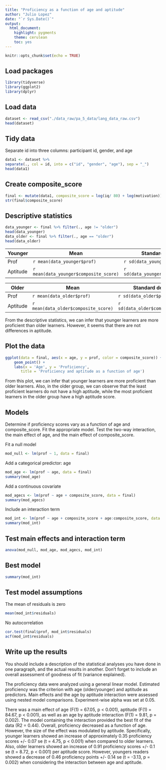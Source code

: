 ```yaml
---
title: "Proficiency as a function of age and aptitude"
author: "Julio Lopez"
date: "`r Sys.Date()`"
output: 
  html_document: 
    highlight: pygments
    theme: cerulean
    toc: yes
---
```


```r
knitr::opts_chunk$set(echo = TRUE)
```

## Load packages
```r
library(tidyverse)
library(ggplot2)
library(dplyr)
```

## Load data
```r
dataset <- read_csv("./data_raw/pa_5_data/lang_data_raw.csv")
head(dataset)
```

## Tidy data
Separate id into three columns: participant id, gender, and age
```r
data1 <- dataset %>%
separate(., col = id, into = c("id", "gender", "age"), sep = "_")
head(data1)
```

## Create composite_score
```r
final <- mutate(data1, composite_score = log(iq/ 80) + log(motivation))
str(final$composite_score)
```

## Descriptive statistics
```r
data_younger <- final %>% filter(., age != "older")
head(data_younger)
data_older <- final %>% filter(., age == "older")
head(data_older)
```
Younger  | Mean | Standard deviation |  Median
------------- | ------------- | ------------- | -------------
Prof  | `r mean(data_younger$prof)`  | `r sd(data_younger$prof)` | `r median(data_younger$prof)`
Aptitude  | `r mean(data_younger$composite_score)`  | `r sd(data_younger$composite_score)` | `r median(data_younger$composite_score)`

Older  | Mean | Standard deviation |  Median
------------- | ------------- | ------------- | -------------
Prof  | `r mean(data_older$prof)`  | `r sd(data_older$prof)` | `r median(data_older$prof)`
Aptitude  | `r mean(data_older$composite_score)`  | `r sd(data_older$composite_score)` | `r median(data_older$composite_score)`

From the descriptive statistics, we can infer that younger learners are more proficient than older learners. However, it seems that there are not differences in aptitude.

## Plot the data
```r
ggplot(data = final, aes(x = age, y = prof, color = composite_score)) +
    geom_point() +
    labs(x = 'Age', y = 'Proficiency', 
       title = 'Proficiency and aptitude as a function of age')
```
From this plot, we can infer that younger learners are more proficient than older learners. Also, in the older group, we can observe that the least proficient learners do not have a high aptitude, while the most proficient learners in the older group have a high aptitude score.

## Models
Determine if proficiency scores vary as a function of age and composite_score. Fit the appropriate model. Test the two-way interaction, the main effect of age, and the main effect of composite_score.

Fit a null model
```r
mod_null <- lm(prof ~ 1, data = final)
```

Add a categorical predictor: age
```r
mod_age <- lm(prof ~ age, data = final)
summary(mod_age)
```

Add a continuous covariate
```r
mod_agecs <- lm(prof ~ age + composite_score, data = final)
summary(mod_agecs)
```

Include an interaction term
```r
mod_int <- lm(prof ~ age + composite_score + age:composite_score, data = final)
summary(mod_int)
```

## Test main effects and interaction term

```r
anova(mod_null, mod_age, mod_agecs, mod_int)
```

## Best model
```r
summary(mod_int)
```

## Test model assumptions

The mean of residuals is zero
```r
mean(mod_int$residuals)
```

No autocorrelation
```r
cor.test(final$prof, mod_int$residuals)
acf(mod_int$residuals)
```

## Write up the results

You should include a description of the statistical analyses you have done in one paragraph, and the actual results in another. Don't forget to include an overall assessment of goodness of fit (variance explained).

The proficiency data were analyzed using a general linear model. Estimated proficiency was the criterion with age (older/younger) and aptitude as predictors. Main effects and the age by aptitude  interaction were assessed using nested model comparisons. Experiment-wise alpha was set at 0.05.

There was a main effect of age (F(1) = 67.05, p < 0.001), aptitude (F(1) = 84.67, p < 0.001), as well as an age by aptitude interaction (F(1) = 9.81, p = 0.002). The model containing the interaction provided the best fit of the data (R2 = 0.44).
Overall, proficiency decreased as a function of age. However, the size of the effect was modulated by aptitude. Specifically, younger learners showed an increase of approximately 0.35 proficiency scores +/- 0.07 se (t = 4.75, p < 0.001) when compared to older learners. Also, older learners showed an increase of 0.91 proficiency scores +/- 0.1 se (t = 8.72, p < 0.001) per aptitude score. However, youngers readers showed a decrease of 0.46 proficiency points +/- 0.14 se (t = -3.13, p = 0.002) when considering the interaction between age and aptitude.